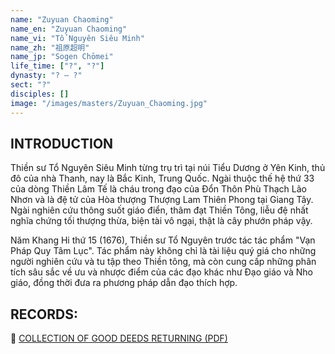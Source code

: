 ```yaml
---
name: "Zuyuan Chaoming"
name_en: "Zuyuan Chaoming"
name_vi: "Tổ Nguyên Siêu Minh"
name_zh: "祖原超明"
name_jp: "Sogen Chōmei"
life_time: ["?", "?"]
dynasty: "? — ?"
sect: "?"
disciples: []
image: "/images/masters/Zuyuan_Chaoming.jpg"
---
```


## INTRODUCTION

Thiền sư Tổ Nguyên Siêu Minh từng trụ trì tại núi Tiểu Dương ở Yên Kinh, thủ đô của nhà Thanh, nay là Bắc Kinh, Trung Quốc.
Ngài thuộc thế hệ thứ 33 của dòng Thiền Lâm Tế là cháu trong đạo của Đổn Thôn Phù Thạch Lão Nhơn và là đệ tử của Hòa thượng Thượng Lam Thiên Phong tại Giang Tây.
Ngài nghiên cứu thông suốt giáo điển, thâm đạt Thiền Tông, liễu đệ nhất nghĩa chứng tối thượng thừa, biện tài vô ngại, thật là cây phướn pháp vậy.

Năm Khang Hi thứ 15 (1676), Thiền sư Tổ Nguyên trước tác tác phẩm "Vạn Pháp Quy Tâm Lục".
Tác phẩm này không chỉ là tài liệu quý giá cho những người nghiên cứu và tu tập theo Thiền tông, mà còn cung cấp những phân tích sâu sắc về ưu và nhược điểm của các đạo khác như Đạo giáo và Nho giáo, đồng thời đưa ra phương pháp dẫn đạo thích hợp.

## RECORDS:

📖 <a href="https://thuvienhoasen.org/images/file/3M9kIz8G0wgQAIYM/van-phap-quy-tam-luc.pdf" target="_blank">COLLECTION OF GOOD DEEDS RETURNING (PDF)</a>
